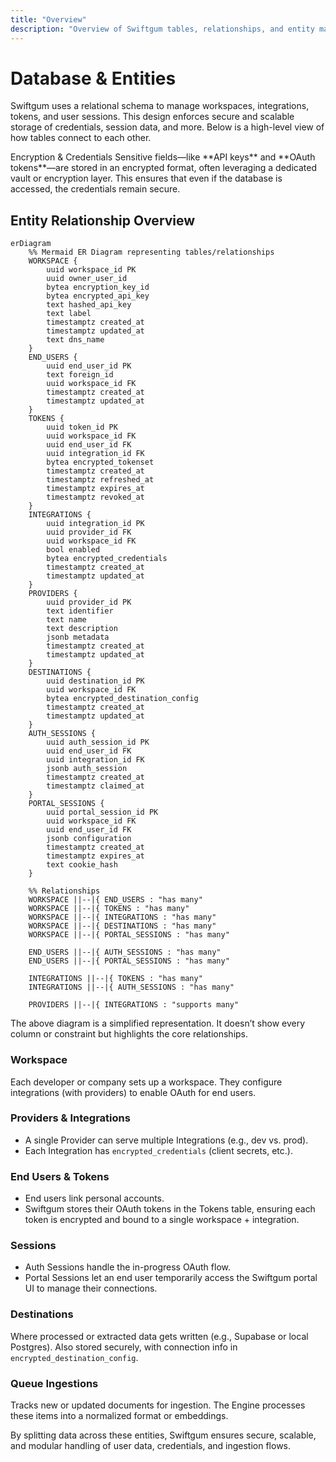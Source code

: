 ```yaml
---
title: "Overview"
description: "Overview of Swiftgum tables, relationships, and entity management."
---
```


# Database & Entities

Swiftgum uses a relational schema to manage workspaces, integrations, tokens, and user sessions. This design enforces secure and scalable storage of credentials, session data, and more. Below is a high-level view of how tables connect to each other.

<Info>
Encryption & Credentials
Sensitive fields—like **API keys** and **OAuth tokens**—are stored in an encrypted format, often leveraging a dedicated vault or encryption layer. This ensures that even if the database is accessed, the credentials remain secure.
</Info>

## Entity Relationship Overview

```mermaid
erDiagram
    %% Mermaid ER Diagram representing tables/relationships
    WORKSPACE {
        uuid workspace_id PK
        uuid owner_user_id
        bytea encryption_key_id
        bytea encrypted_api_key
        text hashed_api_key
        text label
        timestamptz created_at
        timestamptz updated_at
        text dns_name
    }
    END_USERS {
        uuid end_user_id PK
        text foreign_id
        uuid workspace_id FK
        timestamptz created_at
        timestamptz updated_at
    }
    TOKENS {
        uuid token_id PK
        uuid workspace_id FK
        uuid end_user_id FK
        uuid integration_id FK
        bytea encrypted_tokenset
        timestamptz created_at
        timestamptz refreshed_at
        timestamptz expires_at
        timestamptz revoked_at
    }
    INTEGRATIONS {
        uuid integration_id PK
        uuid provider_id FK
        uuid workspace_id FK
        bool enabled
        bytea encrypted_credentials
        timestamptz created_at
        timestamptz updated_at
    }
    PROVIDERS {
        uuid provider_id PK
        text identifier
        text name
        text description
        jsonb metadata
        timestamptz created_at
        timestamptz updated_at
    }
    DESTINATIONS {
        uuid destination_id PK
        uuid workspace_id FK
        bytea encrypted_destination_config
        timestamptz created_at
        timestamptz updated_at
    }
    AUTH_SESSIONS {
        uuid auth_session_id PK
        uuid end_user_id FK
        uuid integration_id FK
        jsonb auth_session
        timestamptz created_at
        timestamptz claimed_at
    }
    PORTAL_SESSIONS {
        uuid portal_session_id PK
        uuid workspace_id FK
        uuid end_user_id FK
        jsonb configuration
        timestamptz created_at
        timestamptz expires_at
        text cookie_hash
    }

    %% Relationships
    WORKSPACE ||--|{ END_USERS : "has many"
    WORKSPACE ||--|{ TOKENS : "has many"
    WORKSPACE ||--|{ INTEGRATIONS : "has many"
    WORKSPACE ||--|{ DESTINATIONS : "has many"
    WORKSPACE ||--|{ PORTAL_SESSIONS : "has many"

    END_USERS ||--|{ AUTH_SESSIONS : "has many"
    END_USERS ||--|{ PORTAL_SESSIONS : "has many"

    INTEGRATIONS ||--|{ TOKENS : "has many"
    INTEGRATIONS ||--|{ AUTH_SESSIONS : "has many"

    PROVIDERS ||--|{ INTEGRATIONS : "supports many"
```
<Card title="Note" img="/images/diagram.png">
The above diagram is a simplified representation. It doesn’t show every column or constraint but highlights the core relationships.
</Card>

<Card title="How It All Ties Together">
  <h3>Workspace</h3>
  <p>Each developer or company sets up a workspace. They configure integrations (with providers) to enable OAuth for end users.</p>

  <h3>Providers & Integrations</h3>
  <ul>
    <li>A single Provider can serve multiple Integrations (e.g., dev vs. prod).</li>
    <li>Each Integration has <code>encrypted_credentials</code> (client secrets, etc.).</li>
  </ul>

  <h3>End Users & Tokens</h3>
  <ul>
    <li>End users link personal accounts.</li>
    <li>Swiftgum stores their OAuth tokens in the Tokens table, ensuring each token is encrypted and bound to a single workspace + integration.</li>
  </ul>

  <h3>Sessions</h3>
  <ul>
    <li>Auth Sessions handle the in-progress OAuth flow.</li>
    <li>Portal Sessions let an end user temporarily access the Swiftgum portal UI to manage their connections.</li>
  </ul>

  <h3>Destinations</h3>
  <p>Where processed or extracted data gets written (e.g., Supabase or local Postgres). Also stored securely, with connection info in <code>encrypted_destination_config</code>.</p>

  <h3>Queue Ingestions</h3>
  <p>Tracks new or updated documents for ingestion. The Engine processes these items into a normalized format or embeddings.</p>

  <p>By splitting data across these entities, Swiftgum ensures secure, scalable, and modular handling of user data, credentials, and ingestion flows.</p>
</Card>
